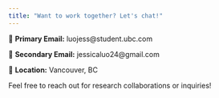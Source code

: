 ```yaml
---
title: "Want to work together? Let's chat!"
---
```


📧 **Primary Email:** luojess@student.ubc.com

📧 **Secondary Email:** jessicaluo24@gmail.com 

📍 **Location:** Vancouver, BC

Feel free to reach out for research collaborations or inquiries!